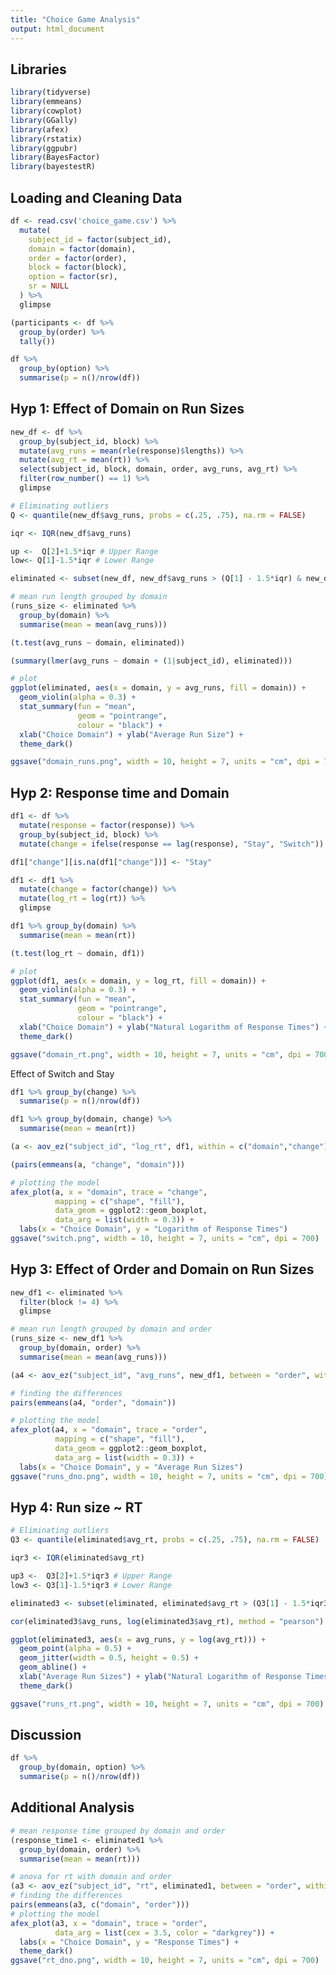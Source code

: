 ```yaml
---
title: "Choice Game Analysis"
output: html_document
---
```


## Libraries

```r
library(tidyverse)
library(emmeans)
library(cowplot)
library(GGally)
library(afex)
library(rstatix)
library(ggpubr)
library(BayesFactor)
library(bayestestR)
```

## Loading and Cleaning Data

```r
df <- read.csv('choice_game.csv') %>% 
  mutate(
    subject_id = factor(subject_id),
    domain = factor(domain),
    order = factor(order),
    block = factor(block),
    option = factor(sr),
    sr = NULL
  ) %>% 
  glimpse
```

```r
(participants <- df %>% 
  group_by(order) %>% 
  tally())
```

```r
df %>% 
  group_by(option) %>% 
  summarise(p = n()/nrow(df))
```

## Hyp 1: Effect of Domain on Run Sizes

```r
new_df <- df %>% 
  group_by(subject_id, block) %>% 
  mutate(avg_runs = mean(rle(response)$lengths)) %>% 
  mutate(avg_rt = mean(rt)) %>% 
  select(subject_id, block, domain, order, avg_runs, avg_rt) %>% 
  filter(row_number() == 1) %>%
  glimpse
```

```r
# Eliminating outliers
Q <- quantile(new_df$avg_runs, probs = c(.25, .75), na.rm = FALSE)

iqr <- IQR(new_df$avg_runs)

up <-  Q[2]+1.5*iqr # Upper Range  
low<- Q[1]-1.5*iqr # Lower Range

eliminated <- subset(new_df, new_df$avg_runs > (Q[1] - 1.5*iqr) & new_df$avg_runs < (Q[2]+1.5*iqr))
```

```r
# mean run length grouped by domain
(runs_size <- eliminated %>% 
  group_by(domain) %>% 
  summarise(mean = mean(avg_runs)))
```

```r
(t.test(avg_runs ~ domain, eliminated))
```

```r
(summary(lmer(avg_runs ~ domain + (1|subject_id), eliminated)))
```

```r
# plot
ggplot(eliminated, aes(x = domain, y = avg_runs, fill = domain)) + 
  geom_violin(alpha = 0.3) +
  stat_summary(fun = "mean",
               geom = "pointrange", 
               colour = "black") +
  xlab("Choice Domain") + ylab("Average Run Size") +
  theme_dark()

ggsave("domain_runs.png", width = 10, height = 7, units = "cm", dpi = 700)
```

## Hyp 2: Response time and Domain

```r
df1 <- df %>% 
  mutate(response = factor(response)) %>% 
  group_by(subject_id, block) %>% 
  mutate(change = ifelse(response == lag(response), "Stay", "Switch"))

df1["change"][is.na(df1["change"])] <- "Stay"

df1 <- df1 %>% 
  mutate(change = factor(change)) %>% 
  mutate(log_rt = log(rt)) %>% 
  glimpse
```

```r
df1 %>% group_by(domain) %>% 
  summarise(mean = mean(rt))
```

```r
(t.test(log_rt ~ domain, df1))
```

```r
# plot
ggplot(df1, aes(x = domain, y = log_rt, fill = domain)) + 
  geom_violin(alpha = 0.3) +
  stat_summary(fun = "mean",
               geom = "pointrange", 
               colour = "black") +
  xlab("Choice Domain") + ylab("Natural Logarithm of Response Times") +
  theme_dark()

ggsave("domain_rt.png", width = 10, height = 7, units = "cm", dpi = 700)
```

Effect of Switch and Stay

```r
df1 %>% group_by(change) %>% 
  summarise(p = n()/nrow(df))
```

```r
df1 %>% group_by(domain, change) %>% 
  summarise(mean = mean(rt))
```

```r
(a <- aov_ez("subject_id", "log_rt", df1, within = c("domain","change")))
```

```r
(pairs(emmeans(a, "change", "domain")))
```

```r
# plotting the model
afex_plot(a, x = "domain", trace = "change",
          mapping = c("shape", "fill"),
          data_geom = ggplot2::geom_boxplot,
          data_arg = list(width = 0.3)) +
  labs(x = "Choice Domain", y = "Logarithm of Response Times")
ggsave("switch.png", width = 10, height = 7, units = "cm", dpi = 700)
```

## Hyp 3: Effect of Order and Domain on Run Sizes

```r
new_df1 <- eliminated %>% 
  filter(block != 4) %>% 
  glimpse
```

```r
# mean run length grouped by domain and order
(runs_size <- new_df1 %>% 
  group_by(domain, order) %>% 
  summarise(mean = mean(avg_runs)))
```

```r
(a4 <- aov_ez("subject_id", "avg_runs", new_df1, between = "order", within = "domain"))
```

```r
# finding the differences
pairs(emmeans(a4, "order", "domain"))
```

```r
# plotting the model
afex_plot(a4, x = "domain", trace = "order",
          mapping = c("shape", "fill"),
          data_geom = ggplot2::geom_boxplot,
          data_arg = list(width = 0.3)) +
  labs(x = "Choice Domain", y = "Average Run Sizes")
ggsave("runs_dno.png", width = 10, height = 7, units = "cm", dpi = 700)
```

## Hyp 4: Run size \~ RT

```r
# Eliminating outliers
Q3 <- quantile(eliminated$avg_rt, probs = c(.25, .75), na.rm = FALSE)

iqr3 <- IQR(eliminated$avg_rt)

up3 <-  Q3[2]+1.5*iqr3 # Upper Range  
low3 <- Q3[1]-1.5*iqr3 # Lower Range

eliminated3 <- subset(eliminated, eliminated$avg_rt > (Q3[1] - 1.5*iqr3) & eliminated$avg_rt < (Q3[2]+1.5*iqr3))
```

```r
cor(eliminated3$avg_runs, log(eliminated3$avg_rt), method = "pearson")
```

```r
ggplot(eliminated3, aes(x = avg_runs, y = log(avg_rt))) +
  geom_point(alpha = 0.5) +
  geom_jitter(width = 0.5, height = 0.5) +
  geom_abline() +
  xlab("Average Run Sizes") + ylab("Natural Logarithm of Response Times") +
  theme_dark()

ggsave("runs_rt.png", width = 10, height = 7, units = "cm", dpi = 700)
```

## Discussion

```r
df %>% 
  group_by(domain, option) %>% 
  summarise(p = n()/nrow(df))
```

## Additional Analysis

```r
# mean response time grouped by domain and order
(response_time1 <- eliminated1 %>% 
  group_by(domain, order) %>% 
  summarise(mean = mean(rt)))
```

```r
# anova for rt with domain and order
(a3 <- aov_ez("subject_id", "rt", eliminated1, between = "order", within = "domain"))
# finding the differences
pairs(emmeans(a3, c("domain", "order")))
# plotting the model
afex_plot(a3, x = "domain", trace = "order", 
          data_arg = list(cex = 3.5, color = "darkgrey")) +
  labs(x = "Choice Domain", y = "Response Times") +
  theme_dark()
ggsave("rt_dno.png", width = 10, height = 7, units = "cm", dpi = 700)
```
